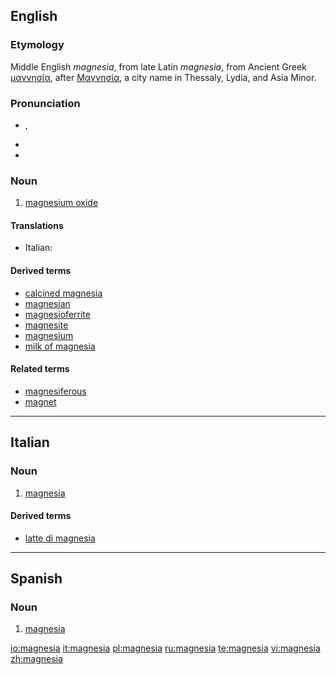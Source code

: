 {{also|Magnesia}}
==English==

===Etymology===
Middle English ''magnesia'', from late Latin ''magnesia'', from Ancient Greek [[μαγνησία]], after [[Μαγνησία]], a city name in Thessaly, Lydia, and Asia Minor.

===Pronunciation===
* {{a|GenAm}} {{IPA|/ˌmæɡˈniʒə/}}, {{SAMPA|/%m{g"niZ@/}}
* {{hyphenation|mag|ne|sia}}
* {{rhymes|iːʒə}}

===Noun===
{{en-noun|-}}

# [[magnesium oxide]]

====Translations====
{{trans-top|magnesium oxide}}
* Italian: {{t+|it|magnesia|f}}
{{trans-mid}}
{{trans-bottom}}

====Derived terms====
* [[calcined magnesia]]
* [[magnesian]]
* [[magnesioferrite]]
* [[magnesite]]
* [[magnesium]]
* [[milk of magnesia]]<!--not "milk of Magnesia"-->

====Related terms====
* [[magnesiferous]]
* [[magnet]]

----

==Italian==

===Noun===
{{it-noun|magnesi|f|a|e}}

# [[#English|magnesia]]

====Derived terms====
* [[latte di magnesia]]

----

==Spanish==

===Noun===
{{es-noun-f}}

# [[#English|magnesia]]

[[io:magnesia]]
[[it:magnesia]]
[[pl:magnesia]]
[[ru:magnesia]]
[[te:magnesia]]
[[vi:magnesia]]
[[zh:magnesia]]
